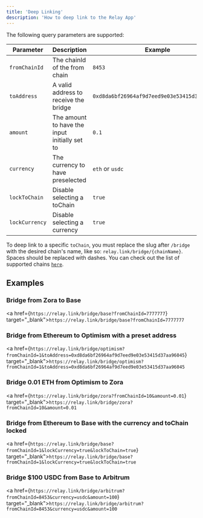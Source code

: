 ```yaml
---
title: 'Deep Linking'
description: 'How to deep link to the Relay App'
---
```



The following query parameters are supported:

| Parameter     | Description     | Example |
| --------------|-----------------| --------|
| `fromChainId` | The chainId of the from chain  | `8453` |
| `toAddress` | A valid address to receive the bridge | `0xd8da6bf26964af9d7eed9e03e53415d37aa96045` |
| `amount` | The amount to have the input initially set to  | `0.1` |
| `currency` | The currency to have preselected | `eth` or `usdc` |
| `lockToChain` | Disable selecting a toChain | `true` |
| `lockCurrency` | Disable selecting a currency | `true` |


To deep link to a specific `toChain`, you must replace the slug after `/bridge` with the desired chain's name, like so: `relay.link/bridge/{chainName}`. Spaces should be replaced with dashes. You can check out the list of supported chains [`here`](/resources/supported-chains).


## Examples 

### Bridge from Zora to Base 
<a href={`https://relay.link/bridge/base?fromChainId=7777777`} target="_blank">`https://relay.link/bridge/base?fromChainId=7777777`</a>

### Bridge from Ethereum to Optimism with a preset address
<a href={`https://relay.link/bridge/optimism?fromChainId=1&toAddress=0xd8da6bf26964af9d7eed9e03e53415d37aa96045`} target="_blank">`https://relay.link/bridge/optimism?fromChainId=1&toAddress=0xd8da6bf26964af9d7eed9e03e53415d37aa96045`</a>

### Bridge 0.01 ETH from Optimism to Zora 
<a href={`https://relay.link/bridge/zora?fromChainId=10&amount=0.01`} target="_blank">`https://relay.link/bridge/zora?fromChainId=10&amount=0.01`</a>

### Bridge from Ethereum to Base with the currency and toChain locked
<a href={`https://relay.link/bridge/base?fromChainId=1&lockCurrency=true&lockToChain=true`} target="_blank">`https://relay.link/bridge/base?fromChainId=1&lockCurrency=true&lockToChain=true`</a>

### Bridge $100 USDC from Base to Arbitrum
<a href={`https://relay.link/bridge/arbitrum?fromChainId=8453&currency=usdc&amount=100`} target="_blank">`https://relay.link/bridge/arbitrum?fromChainId=8453&currency=usdc&amount=100`</a>



